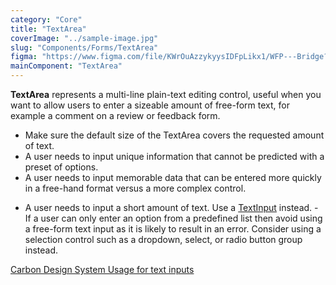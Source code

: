 ```yaml
---
category: "Core"
title: "TextArea"
coverImage: "../sample-image.jpg"
slug: "Components/Forms/TextArea"
figma: "https://www.figma.com/file/KWrOuAzzykyysIDFpLikx1/WFP---Bridge?type=design&node-id=130%3A2249&mode=design&t=eFfGsO7k7LGjWFwo-1"
mainComponent: "TextArea"
---
```


**TextArea** represents a multi-line plain-text editing control, useful when you want to allow users to enter a sizeable amount of free-form text, for example a comment on a review or feedback form.

<DoUse>

- Make sure the default size of the TextArea covers the requested amount of text.
- A user needs to input unique information that cannot be predicted with a
  preset of options.
- A user needs to input memorable data that can be entered
  more quickly in a free-hand format versus a more complex control.

</DoUse>

<DoNotUse>

- A user needs to input a short amount of text. Use a
  [TextInput](/Components/Forms/TextInput) instead. - If a user can only enter an
  option from a predefined list then avoid using a free-form text input as it is
  likely to result in an error. Consider using a selection control such as a
  dropdown, select, or radio button group instead.

</DoNotUse>

[Carbon Design System Usage for text inputs](https://next.carbondesignsystem.com/components/text-input)
